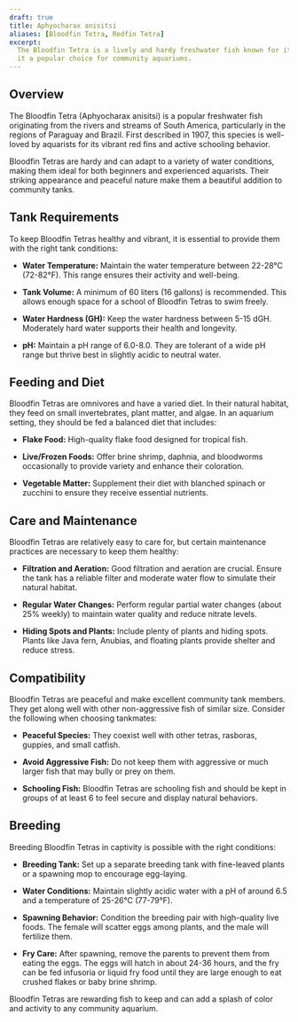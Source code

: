 ```yaml
---
draft: true
title: Aphyocharax anisitsi
aliases: [Bloodfin Tetra, Redfin Tetra]
excerpt:
  The Bloodfin Tetra is a lively and hardy freshwater fish known for its striking red fins and peaceful nature, making
  it a popular choice for community aquariums.
---
```


## Overview

The Bloodfin Tetra (Aphyocharax anisitsi) is a popular freshwater fish originating from the rivers and streams of South
America, particularly in the regions of Paraguay and Brazil. First described in 1907, this species is well-loved by
aquarists for its vibrant red fins and active schooling behavior.

Bloodfin Tetras are hardy and can adapt to a variety of water conditions, making them ideal for both beginners and
experienced aquarists. Their striking appearance and peaceful nature make them a beautiful addition to community tanks.

## Tank Requirements

To keep Bloodfin Tetras healthy and vibrant, it is essential to provide them with the right tank conditions:

- **Water Temperature:** Maintain the water temperature between 22-28°C (72-82°F). This range ensures their activity and
  well-being.

- **Tank Volume:** A minimum of 60 liters (16 gallons) is recommended. This allows enough space for a school of Bloodfin
  Tetras to swim freely.

- **Water Hardness (GH):** Keep the water hardness between 5-15 dGH. Moderately hard water supports their health and
  longevity.

- **pH:** Maintain a pH range of 6.0-8.0. They are tolerant of a wide pH range but thrive best in slightly acidic to
  neutral water.

## Feeding and Diet

Bloodfin Tetras are omnivores and have a varied diet. In their natural habitat, they feed on small invertebrates, plant
matter, and algae. In an aquarium setting, they should be fed a balanced diet that includes:

- **Flake Food:** High-quality flake food designed for tropical fish.

- **Live/Frozen Foods:** Offer brine shrimp, daphnia, and bloodworms occasionally to provide variety and enhance their
  coloration.

- **Vegetable Matter:** Supplement their diet with blanched spinach or zucchini to ensure they receive essential
  nutrients.

## Care and Maintenance

Bloodfin Tetras are relatively easy to care for, but certain maintenance practices are necessary to keep them healthy:

- **Filtration and Aeration:** Good filtration and aeration are crucial. Ensure the tank has a reliable filter and
  moderate water flow to simulate their natural habitat.

- **Regular Water Changes:** Perform regular partial water changes (about 25% weekly) to maintain water quality and
  reduce nitrate levels.

- **Hiding Spots and Plants:** Include plenty of plants and hiding spots. Plants like Java fern, Anubias, and floating
  plants provide shelter and reduce stress.

## Compatibility

Bloodfin Tetras are peaceful and make excellent community tank members. They get along well with other non-aggressive
fish of similar size. Consider the following when choosing tankmates:

- **Peaceful Species:** They coexist well with other tetras, rasboras, guppies, and small catfish.

- **Avoid Aggressive Fish:** Do not keep them with aggressive or much larger fish that may bully or prey on them.

- **Schooling Fish:** Bloodfin Tetras are schooling fish and should be kept in groups of at least 6 to feel secure and
  display natural behaviors.

## Breeding

Breeding Bloodfin Tetras in captivity is possible with the right conditions:

- **Breeding Tank:** Set up a separate breeding tank with fine-leaved plants or a spawning mop to encourage egg-laying.

- **Water Conditions:** Maintain slightly acidic water with a pH of around 6.5 and a temperature of 25-26°C (77-79°F).

- **Spawning Behavior:** Condition the breeding pair with high-quality live foods. The female will scatter eggs among
  plants, and the male will fertilize them.

- **Fry Care:** After spawning, remove the parents to prevent them from eating the eggs. The eggs will hatch in about
  24-36 hours, and the fry can be fed infusoria or liquid fry food until they are large enough to eat crushed flakes or
  baby brine shrimp.

Bloodfin Tetras are rewarding fish to keep and can add a splash of color and activity to any community aquarium.
